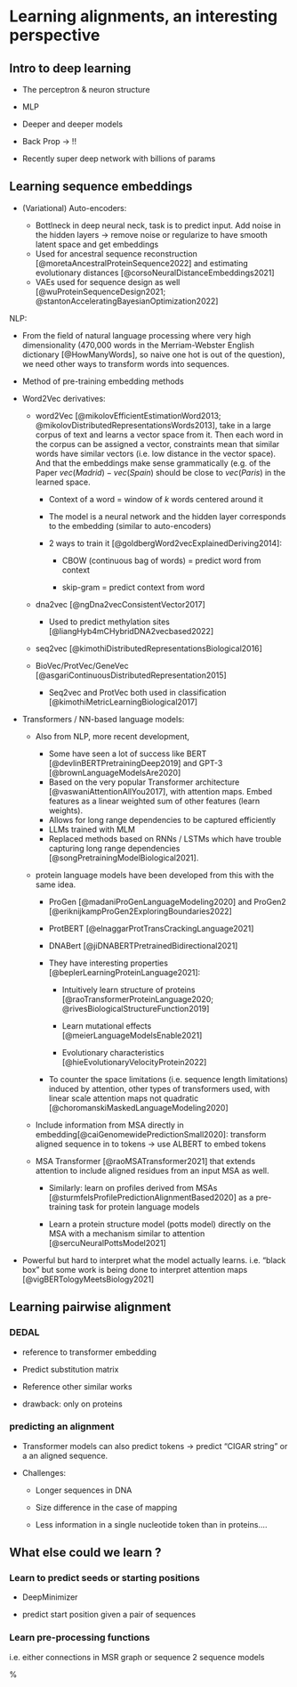 # Learning alignments, an interesting perspective

## Intro to deep learning

-   The perceptron & neuron structure

-   MLP

-   Deeper and deeper models

-   Back Prop -\> !!

-   Recently super deep network with billions of params

## Learning sequence embeddings

-   (Variational) Auto-encoders:

    -   Bottlneck in deep neural neck, task is to predict input. Add noise in the hidden layers -\> remove noise or regularize to have smooth latent space and get embeddings
    -   Used for ancestral sequence reconstruction [@moretaAncestralProteinSequence2022] and estimating evolutionary distances [@corsoNeuralDistanceEmbeddings2021]
    -   VAEs used for sequence design as well [@wuProteinSequenceDesign2021; @stantonAcceleratingBayesianOptimization2022]

NLP:

-   From the field of natural language processing where very high dimensionality (470,000 words in the Merriam-Webster English dictionary [@HowManyWords], so naive one hot is out of the question), we need other ways to transform words into sequences.

-   Method of pre-training embedding methods

-   Word2Vec derivatives:

    -   word2Vec [@mikolovEfficientEstimationWord2013; @mikolovDistributedRepresentationsWords2013], take in a large corpus of text and learns a vector space from it. Then each word in the corpus can be assigned a vector, constraints mean that similar words have similar vectors (i.e. low distance in the vector space). And that the embeddings make sense grammatically (e.g. of the Paper $vec(Madrid) - vec(Spain)$ should be close to $vec(Paris)$ in the learned space.

        -   Context of a word = window of $k$ words centered around it

        -   The model is a neural network and the hidden layer corresponds to the embedding (similar to auto-encoders)

        -   2 ways to train it [@goldbergWord2vecExplainedDeriving2014]:

            -   CBOW (continuous bag of words) = predict word from context

            -   skip-gram = predict context from word

    -   dna2vec [@ngDna2vecConsistentVector2017]

        -   Used to predict methylation sites [@liangHyb4mCHybridDNA2vecbased2022]

    -   seq2vec [@kimothiDistributedRepresentationsBiological2016]

    -   BioVec/ProtVec/GeneVec [@asgariContinuousDistributedRepresentation2015]

        -   Seq2vec and ProtVec both used in classification [@kimothiMetricLearningBiological2017]

-   Transformers / NN-based language models:

    -   Also from NLP, more recent development,

        -   Some have seen a lot of success like BERT [@devlinBERTPretrainingDeep2019] and GPT-3 [@brownLanguageModelsAre2020]
        -   Based on the very popular Transformer architecture [@vaswaniAttentionAllYou2017], with attention maps. Embed features as a linear weighted sum of other features (learn weights).
        -   Allows for long range dependencies to be captured efficiently
        -   LLMs trained with MLM
        -   Replaced methods based on RNNs / LSTMs which have trouble capturing long range dependencies [@songPretrainingModelBiological2021].

    -   protein language models have been developed from this with the same idea.

        -   ProGen [@madaniProGenLanguageModeling2020] and ProGen2 [@eriknijkampProGen2ExploringBoundaries2022]

        -   ProtBERT [@elnaggarProtTransCrackingLanguage2021]

        -   DNABert [@jiDNABERTPretrainedBidirectional2021]

        -   They have interesting properties [@beplerLearningProteinLanguage2021]:

            -   Intuitively learn structure of proteins [@raoTransformerProteinLanguage2020; @rivesBiologicalStructureFunction2019]

            -   Learn mutational effects [@meierLanguageModelsEnable2021]

            -   Evolutionary characteristics [@hieEvolutionaryVelocityProtein2022]

        -   To counter the space limitations (i.e. sequence length limitations) induced by attention, other types of transformers used, with linear scale attention maps not quadratic [@choromanskiMaskedLanguageModeling2020]

    -   Include information from MSA directly in embedding[@caiGenomewidePredictionSmall2020]: transform aligned sequence in to tokens -\> use ALBERT to embed tokens

    -   MSA Transformer [@raoMSATransformer2021] that extends attention to include aligned residues from an input MSA as well.

        -   Similarly: learn on profiles derived from MSAs [@sturmfelsProfilePredictionAlignmentBased2020] as a pre-training task for protein language models

        -   Learn a protein structure model (potts model) directly on the MSA with a mechanism similar to attention [@sercuNeuralPottsModel2021]

-   Powerful but hard to interpret what the model actually learns. i.e. "black box" but some work is being done to interpret attention maps [@vigBERTologyMeetsBiology2021]

## Learning pairwise alignment

### DEDAL

-   reference to transformer embedding

-   Predict substitution matrix

-   Reference other similar works

-   drawback: only on proteins

### predicting an alignment

-   Transformer models can also predict tokens -\> predict "CIGAR string" or a an aligned sequence.

-   Challenges:

    -   Longer sequences in DNA

    -   Size difference in the case of mapping

    -   Less information in a single nucleotide token than in proteins....

## What else could we learn ?

### Learn to predict seeds or starting positions

-   DeepMinimizer

-   predict start position given a pair of sequences

### Learn pre-processing functions

i.e. either connections in MSR graph or sequence 2 sequence models

% \printbibliography[segment=\therefsegment,heading=subbibintoc,title={References for chapter \thechapter}]

